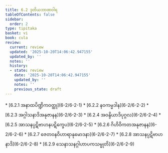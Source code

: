 ```yaml
---
title: 6.2 ဒုတိယဘာဏဝါရ
tableOfContents: false
sidebar:
  order: 2
type: tipitaka
basket: vi
book: cula
review:
  current: review
  updated: '2025-10-20T14:06:42.947155'
  updated_by: ''
  notes: ''
  history:
  - state: review
    date: '2025-10-20T14:06:42.947155'
    updated_by: ''
    notes: ''
    previous_state: draft
---
```



<DynamicBreadcrumb />


<ReviewStatus review={frontmatter.review} showDetails={true} />

<HypothesisAnnotation frontmatter={frontmatter} />



<TableOfContents book="cula" section="6.2">
* [6.2.1 အနာထပိဏ္ဍိကဝတ္ထု](6-2/6-2-1)
* [6.2.2 နဝကမ္မဒါန](6-2/6-2-2)
* [6.2.3 အဂ္ဂါသနာဒိအနုဇာနန](6-2/6-2-3)
* [6.2.4 အဝန္ဒိယာဒိပုဂ္ဂလ](6-2/6-2-4)
* [6.2.5 အာသနပ္ပဋိဗာဟနပဋိက္ခေပ](6-2/6-2-5)
* [6.2.6 ဂိဟိဝိကတအနုဇာနန](6-2/6-2-6)
* [6.2.7 ဇေတဝနဝိဟာရာနုမောဒနာ](6-2/6-2-7)
* [6.2.8 အာသနပ္ပဋိဗာဟနာဒိ](6-2/6-2-8)
* [6.2.9 သေနာသနဂ္ဂါဟာပကသမ္မုတိ](6-2/6-2-9)
</TableOfContents>